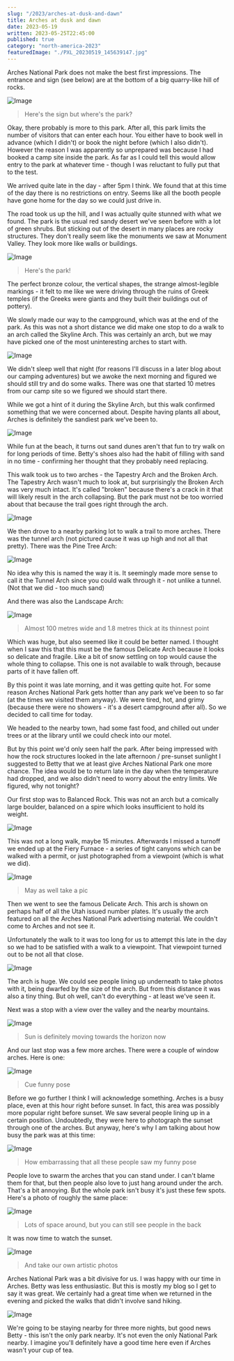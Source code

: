 ```yaml
---
slug: "/2023/arches-at-dusk-and-dawn"
title: Arches at dusk and dawn
date: 2023-05-19
written: 2023-05-25T22:45:00
published: true
category: "north-america-2023"
featuredImage: "./PXL_20230519_145639147.jpg"
---
```


Arches National Park does not make the best first impressions.  The entrance and sign (see below) are at the bottom of a big quarry-like hill of rocks.

![Image](PXL_20230518_232501851.jpg)

> Here's the sign but where's the park?

Okay, there probably is more to this park.  After all, this park limits the number of visitors that can enter each hour.  You either have to book well in advance (which I didn't) or book the night before (which I also didn't).  However the reason I was apparently so unprepared was because I had booked a camp site inside the park.  As far as I could tell this would allow entry to the park at whatever time - though I was reluctant to fully put that to the test.

We arrived quite late in the day - after 5pm I think.  We found that at this time of the day there is no restrictions on entry.  Seems like all the booth people have gone home for the day so we could just drive in.

The road took us up the hill, and I was actually quite stunned with what we found.  The park is the usual red sandy desert we've seen before with a lot of green shrubs.  But sticking out of the desert in many places are rocky structures.  They don't really seem like the monuments we saw at Monument Valley.  They look more like walls or buildings.

![Image](PXL_20230518_233934250.jpg)

> Here's the park!

The perfect bronze colour, the vertical shapes, the strange almost-legible markings - it felt to me like we were driving through the ruins of Greek temples (if the Greeks were giants and they built their buildings out of pottery).

We slowly made our way to the campground, which was at the end of the park.  As this was not a short distance we did make one stop to do a walk to an arch called the Skyline Arch.  This was certainly an arch, but we may have picked one of the most uninteresting arches to start with.

![Image](PXL_20230519_000855238.jpg)

We didn't sleep well that night (for reasons I'll discuss in a later blog about our camping adventures) but we awoke the next morning and figured we should still try and do some walks.  There was one that started 10 metres from our camp site so we figured we should start there.

While we got a hint of it during the Skyline Arch, but this walk confirmed something that we were concerned about.  Despite having plants all about, Arches is definitely the sandiest park we've been to.

![Image](PXL_20230519_135239328.jpg)

While fun at the beach, it turns out sand dunes aren't that fun to try walk on for long periods of time.  Betty's shoes also had the habit of filling with sand in no time - confirming her thought that they probably need replacing.

This walk took us to two arches - the Tapestry Arch and the Broken Arch.  The Tapestry Arch wasn't much to look at, but surprisingly the Broken Arch was very much intact.  It's called "broken" because there's a crack in it that will likely result in the arch collapsing.  But the park must not be too worried about that because the trail goes right through the arch.

![Image](PXL_20230519_140516994.jpg)

We then drove to a nearby parking lot to walk a trail to more arches.  There was the tunnel arch (not pictured cause it was up high and not all that pretty).  There was the Pine Tree Arch:

![Image](PXL_20230519_145639147.jpg)

No idea why this is named the way it is.  It seemingly made more sense to call it the Tunnel Arch since you could walk through it - not unlike a tunnel.  (Not that we did - too much sand)

And there was also the Landscape Arch:

![Image](PXL_20230519_152158396.jpg)

> Almost 100 metres wide and 1.8 metres thick at its thinnest point

Which was huge, but also seemed like it could be better named.  I thought when I saw this that this must be the famous Delicate Arch because it looks so delicate and fragile.  Like a bit of snow settling on top would cause the whole thing to collapse.  This one is not available to walk through, because parts of it have fallen off.

By this point it was late morning, and it was getting quite hot.  For some reason Arches National Park gets hotter than any park we've been to so far (at the times we visited them anyway).  We were tired, hot, and grimy (because there were no showers - it's a desert campground after all).  So we decided to call time for today.

We headed to the nearby town, had some fast food, and chilled out under trees or at the library until we could check into our motel.

But by this point we'd only seen half the park.  After being impressed with how the rock structures looked in the late afternoon / pre-sunset sunlight I suggested to Betty that we at least give Arches National Park one more chance.  The idea would be to return late in the day when the temperature had dropped, and we also didn't need to worry about the entry limits.  We figured, why not tonight?

Our first stop was to Balanced Rock.  This was not an arch but a comically large boulder, balanced on a spire which looks insufficient to hold its weight.

![Image](PXL_20230520_002802192.jpg)

This was not a long walk, maybe 15 minutes.  Afterwards I missed a turnoff we ended up at the Fiery Furnace - a series of tight canyons which can be walked with a permit, or just photographed from a viewpoint (which is what we did).

![Image](PXL_20230520_004945500.jpg)

> May as well take a pic

Then we went to see the famous Delicate Arch.  This arch is shown on perhaps half of all the Utah issued number plates.  It's usually the arch featured on all the Arches National Park advertising material.  We couldn't come to Arches and not see it.

Unfortunately the walk to it was too long for us to attempt this late in the day so we had to be satisfied with a walk to a viewpoint.  That viewpoint turned out to be not all that close.

![Image](PXL_20230520_011644743.jpg)

The arch is huge.  We could see people lining up underneath to take photos with it, being dwarfed by the size of the arch.  But from this distance it was also a tiny thing.  But oh well, can't do everything - at least we've seen it.

Next was a stop with a view over the valley and the nearby mountains.

![Image](PXL_20230520_013642015.jpg)

> Sun is definitely moving towards the horizon now

And our last stop was a few more arches.  There were a couple of window arches.  Here is one:

![Image](PXL_20230520_015716348_2.jpg)

> Cue funny pose

Before we go further I think I will acknowledge something.  Arches is a busy place, even at this hour right before sunset.  In fact, this area was possibly more popular right before sunset.  We saw several people lining up in a certain position.  Undoubtedly, they were here to photograph the sunset through one of the arches.  But anyway, here's why I am talking about how busy the park was at this time:

![Image](PXL_20230520_015718176.jpg)

> How embarrassing that all these people saw my funny pose

People love to swarm the arches that you can stand under.  I can't blame them for that, but then people also love to just hang around under the arch.  That's a bit annoying.  But the whole park isn't busy it's just these few spots.  Here's a photo of roughly the same place:

![Image](PXL_20230520_020534230.jpg)

> Lots of space around, but you can still see people in the back

It was now time to watch the sunset.

![Image](PXL_20230520_020711737.jpg)

> And take our own artistic photos

Arches National Park was a bit divisive for us.  I was happy with our time in Arches.  Betty was less enthusiastic.  But this is mostly my blog so I get to say it was great.  We certainly had a great time when we returned in the evening and picked the walks that didn't involve sand hiking.

![Image](PXL_20230520_022623121.jpg)

We're going to be staying nearby for three more nights, but good news Betty - this isn't the only park nearby.  It's not even the only National Park nearby.  I imagine you'll definitely have a good time here even if Arches wasn't your cup of tea.


